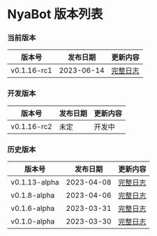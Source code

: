# NyaBot 版本列表

### 当前版本

| 版本号         | 发布日期       | 更新内容                                                                                 |
|-------------|------------|--------------------------------------------------------------------------------------|
| v0.1.16-rc1 | 2023-06-14 | [完整日志](https://github.com/Elyart-Network/NyaBot/compare/v0.1.15-alpha...v0.1.16-rc1) |

### 开发版本

| 版本号          | 发布日期 | 更新内容 |
|--------------|------|------|
| v0.1.16-rc2  | 未定   | 开发中  |

### 历史版本

| 版本号           | 发布日期       | 更新内容                                                                                  |
|---------------|------------|---------------------------------------------------------------------------------------|
| v0.1.13-alpha | 2023-04-08 | [完整日志](https://github.com/Elyart-Network/NyaBot/compare/v0.1.8-alpha...v0.1.13-alpha) |
| v0.1.8-alpha  | 2023-04-06 | [完整日志](https://github.com/Elyart-Network/NyaBot/compare/v0.1.6-alpha...v0.1.8-alpha)  |
| v0.1.6-alpha  | 2023-03-31 | [完整日志](https://github.com/Elyart-Network/NyaBot/compare/v0.1.0-alpha...v0.1.6-alpha)  |
| v0.1.0-alpha  | 2023-03-30 | [完整日志](https://github.com/Elyart-Network/NyaBot/commits/v0.1.0-alpha)                 |